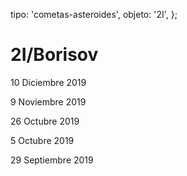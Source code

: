 
  tipo: 'cometas-asteroides',
  objeto: '2I',
};

# 2I/Borisov

<Imagen
  src="registro/2I_20191210_5_2iborisov_20191210_i88.jpg"
  fecha="20191210"
/>

10 Diciembre 2019

<Imagen
  src="registro/2I_20191109_4_002i_20191109_i88.jpg"
  fecha="20191109"
/>

9 Noviembre 2019

<Imagen
  src="registro/2I_20191026_3_2i-borisov_20191026_i88.jpg"
  fecha="20191026"
/>

26 Octubre 2019

<Imagen
  src="registro/2I_20191005_2_2iborisov-20191005_i88.jpg"
  fecha="20191005"
/>

5 Octubre 2019

<Imagen
  src="registro/2I_20190929_1_c2019q4_20190929_i88.jpg"
  fecha="20190929"
/>

29 Septiembre 2019